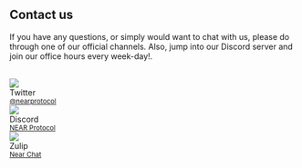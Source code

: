 ## Contact us

If you have any questions, or simply would want to chat with us, please do through one of our official channels. Also, jump into our Discord server and join our office hours every week-day!.

<br/>

<div class="container">
  <div class="row">
    <div class="col" style={{ '--ifm-col-width': '250px', marginBottom: '2em'}}>
      <div class="avatar">
        <img
          class="avatar__photo"
          src={require("@site/static/docs/assets/home/twitter.png").default} />
        <div class="avatar__intro">
          <div class="avatar__name">Twitter</div>
          <small class="avatar__subtitle"><a href="https://twitter.com/@nearprotocol">@nearprotocol</a></small>
        </div>
      </div>
    </div>
    <div class="col" style={{ '--ifm-col-width': '250px', marginBottom: '2em'}}>
      <div class="avatar">
        <img
          class="avatar__photo"
          src={require("@site/static/docs/assets/home/discord.png").default} />
        <div class="avatar__intro">
          <div class="avatar__name">Discord</div>
          <small class="avatar__subtitle"><a href="https://near.chat">NEAR Protocol</a></small>
        </div>
      </div>
    </div>
    <div class="col" style={{ '--ifm-col-width': '250px', marginBottom: '2em'}}>
      <div class="avatar">
        <img
          class="avatar__photo"
          src={require("@site/static/docs/assets/home/zulip.png").default} />
        <div class="avatar__intro">
          <div class="avatar__name">Zulip</div>
          <small class="avatar__subtitle"><a href="https://near.zulipchat.com/">Near Chat</a></small>
        </div>
      </div>
    </div>
  </div>
</div>
